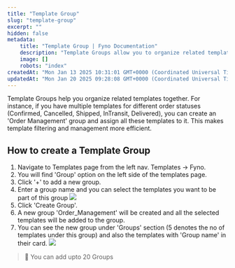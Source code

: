 ```yaml
---
title: "Template Group"
slug: "template-group"
excerpt: ""
hidden: false
metadata:
    title: "Template Group | Fyno Documentation"
    description: "Template Groups allow you to organize related templates together for easier management and filtering, such as grouping various order status templates under 'Order Management'."
    image: []
    robots: "index"
createdAt: "Mon Jan 13 2025 10:31:01 GMT+0000 (Coordinated Universal Time)"
updatedAt: "Mon Jan 20 2025 09:28:08 GMT+0000 (Coordinated Universal Time)"
---
```


Template Groups help you organize related templates together. For instance, if you have multiple templates for different order statuses (Confirmed, Cancelled, Shipped, InTransit, Delivered), you can create an 'Order Management' group and assign all these templates to it. This makes template filtering and management more efficient.

## How to create a Template Group

1. Navigate to Templates page from the left nav. Templates -> Fyno.
2. You will find 'Group' option on the left side of the templates page.
3. Click '+' to add a new group.
4. Enter a group name and you can select the templates you want to be part of this group
   ![](https://fynodocs.s3.ap-south-1.amazonaws.com/images/template_group.png)
5. Click 'Create Group'.
6. A new group 'Order_Management' will be created and all the selected templates will be added to the group.
7. You can see the new group under 'Groups' section (5 denotes the no of templates under this group) and also the templates with 'Group name' in their card.
   ![](https://fynodocs.s3.ap-south-1.amazonaws.com/images/template_group_1.png)

> 📘 You can add upto 20 Groups

